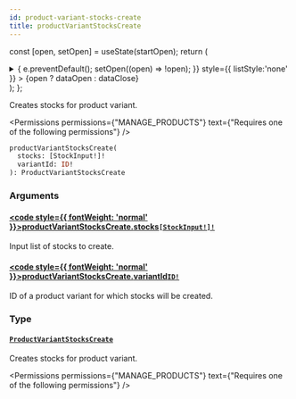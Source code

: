 ```yaml
---
id: product-variant-stocks-create
title: productVariantStocksCreate
---
```






const [open, setOpen] = useState(startOpen);
return (
<details {...(open ? { open: true } : {})} className="details" style={{ border:'none', boxShadow:'none', background:'var(--ifm-background-color)' }}>
<summary
onClick={(e) => {
e.preventDefault();
setOpen((open) => !open);
}}
style={{ listStyle:'none' }} >
{open ? dataOpen : dataClose}
</summary>
{open && children}
</details>
);
};

Creates stocks for product variant.


<Permissions permissions={"MANAGE_PRODUCTS"} text={"Requires one of the following permissions"} />


```graphql
productVariantStocksCreate(
  stocks: [StockInput!]!
  variantId: ID!
): ProductVariantStocksCreate
```

### Arguments

#### [<code style={{ fontWeight: 'normal' }}>productVariantStocksCreate.<b>stocks</b></code>](#)<Bullet />[`[StockInput!]!`](../../../api-reference/products/inputs/stock-input.mdx) <Badge class="badge badge--secondary" text="non-null"/> <Badge class="badge badge--secondary" text="input"/> <Badge class="badge badge--secondary" text="products"/>

Input list of stocks to create.

#### [<code style={{ fontWeight: 'normal' }}>productVariantStocksCreate.<b>variantId</b></code>](#)<Bullet />[`ID!`](../../../api-reference/miscellaneous/scalars/id.mdx) <Badge class="badge badge--secondary" text="non-null"/> <Badge class="badge badge--secondary" text="scalar"/> <Badge class="badge badge--secondary" text="miscellaneous"/>

ID of a product variant for which stocks will be created.

### Type

#### [`ProductVariantStocksCreate`](../../../api-reference/products/objects/product-variant-stocks-create.mdx) <Badge class="badge badge--secondary" text="object"/> <Badge class="badge badge--secondary" text="products"/>

Creates stocks for product variant.


<Permissions permissions={"MANAGE_PRODUCTS"} text={"Requires one of the following permissions"} />


